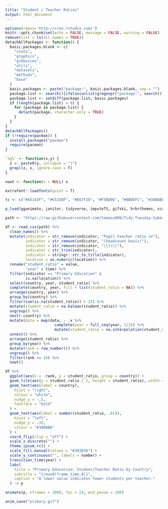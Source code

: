 ```yaml
---
title: "Student / Teacher Ratios"
output: html_document
---
```


```r
options(repos='http://cran.rstudio.com/')
knitr::opts_chunk$set(echo = FALSE, message = FALSE, warning = FALSE)
remove(list = ls(all.names = TRUE))
detachAllPackages <- function() {
  basic.packages.blank <- c(
    "stats",
    "graphics",
    "grDevices",
    "utils",
    "datasets",
    "methods",
    "base"
  )
  basic.packages <- paste("package:", basic.packages.blank, sep = "")
  package.list <- search()[ifelse(unlist(gregexpr("package:", search())) == 1, TRUE, FALSE)]
  package.list <- setdiff(package.list, basic.packages)
  if (length(package.list) > 0) {
    for (package in package.list) {
      detach(package, character.only = TRUE)
    }
  }
}
detachAllPackages()
if (!require(pacman)) {
  install.packages("pacman")
  require(pacman)
}

`%g%` <- function(x,y) {
  z <- paste0(y, collapse = "|")
  grepl(z, x, ignore.case = T)
}

nowt <- function(x = NULL) x

extrafont::loadfonts(quiet = T)

tc <- c("#A5143F", "#E5350F", "#E67F18", "#F5BD0E", "#8BDEFC", "#38BAB6", "#234C68", "#4B3460")

p_load(gganimate, janitor, tidyverse, imputeTS, gifski, hrbrthemes, scales)
```

```r
path <- "https://raw.githubusercontent.com/tomasu909/Tidy-Tuesday-Submissions/master/Data/EDULIT_DS_10052019145625752.csv"

df <- read_csv(path) %>% 
  clean_names() %>% 
  mutate(indicator = str_remove(indicator, "Pupil-teacher ratio in"),
         indicator = str_remove(indicator, "(headcount basis)"),
         indicator = str_remove(indicator, "\\(\\)"),
         indicator = str_trim(indicator),
         indicator = stringr::str_to_title(indicator),
         location = as.numeric(location)) %>% 
  rename("student_ratio" = value,
         "year" = time) %>% 
  filter(indicator == "Primary Education" &
         is.na(location)) %>%
  select(country, year, student_ratio) %>%
  complete(country, year, fill = list(student_ratio = NA)) %>%
  arrange(country, year) %>% 
  group_by(country) %>% 
  filter(sum(is.na(student_ratio)) < 25) %>% 
  mutate(student_ratio = na.kalman(student_ratio)) %>% 
  ungroup() %>% 
  nest(-country) %>%
  mutate(data = map(data, ~ .x %>% 
                      complete(year = full_seq(year, 1/3)) %>% 
                      mutate(student_ratio = na.interpolation(student_ratio, option = "linear")))) %>% 
  unnest() %>% 
  arrange(student_ratio) %>% 
  group_by(year) %>% 
  mutate(rank = row_number()) %>% 
  ungroup() %>% 
  filter(rank <= 10) %>% 
  nowt()
```

```r
df %>%
  ggplot(aes(x = -rank, y = student_ratio, group = country)) +
  geom_tile(aes(y = student_ratio / 2, height = student_ratio), width = 0.9) +
  geom_text(aes(label = country),
    hjust = "right",
    colour = "white",
    nudge_y = -.5,
    fontface = "bold"
  ) +
  geom_text(aes(label = number(student_ratio, .01)),
    hjust = "left",
    nudge_y = .35,
    colour = "#38BAB6"
  ) +
  coord_flip(clip = "off") +
  scale_x_discrete("") +
  theme_ipsum_rc() + 
  scale_fill_manual(values = "#303030") +
  scale_y_continuous("", labels = number) +
  transition_time(year) +
  labs(
    title = "Primary Education: Student/Teacher Ratio by Country",
    subtitle = "{round(frame_time,0)}",
    caption = "A lower value indicates fewer students per teacher."
  ) -> p

animate(p, nframes = 1000, fps = 24, end_pause = 100)

anim_save("primary.gif")
```

